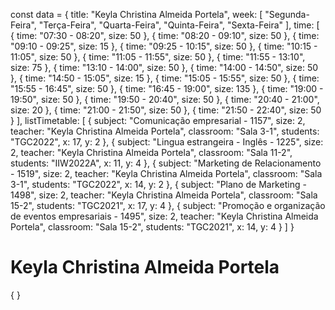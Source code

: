 const data = {
  title: "Keyla Christina Almeida Portela",
  week: [
    "Segunda-Feira",
    "Terça-Feira",
    "Quarta-Feira",
    "Quinta-Feira",
    "Sexta-Feira"
  ],
  time: [
    {
      time: "07:30 - 08:20",
      size: 50
    },
    {
      time: "08:20 - 09:10",
      size: 50
    },
    {
      time: "09:10 - 09:25",
      size: 15
    },
    {
      time: "09:25 - 10:15",
      size: 50
    },
    {
      time: "10:15 - 11:05",
      size: 50
    },
    {
      time: "11:05 - 11:55",
      size: 50
    },
    {
      time: "11:55 - 13:10",
      size: 75
    },
    {
      time: "13:10 - 14:00",
      size: 50
    },
    {
      time: "14:00 - 14:50",
      size: 50
    },
    {
      time: "14:50 - 15:05",
      size: 15
    },
    {
      time: "15:05 - 15:55",
      size: 50
    },
    {
      time: "15:55 - 16:45",
      size: 50
    },
    {
      time: "16:45 - 19:00",
      size: 135
    },
    {
      time: "19:00 - 19:50",
      size: 50
    },
    {
      time: "19:50 - 20:40",
      size: 50
    },
    {
      time: "20:40 - 21:00",
      size: 20
    },
    {
      time: "21:00 - 21:50",
      size: 50
    },
    {
      time: "21:50 - 22:40",
      size: 50
    }
  ],
  listTimetable: [
    {
      subject: "Comunicação empresarial - 1157",
      size: 2,
      teacher: "Keyla Christina Almeida Portela",
      classroom: "Sala 3-1",
      students: "TGC2022",
      x: 17,
      y: 2
    },
    {
      subject: "Lingua estrangeira - Inglês - 1225",
      size: 2,
      teacher: "Keyla Christina Almeida Portela",
      classroom: "Sala 11-2",
      students: "IIW2022A",
      x: 11,
      y: 4
    },
    {
      subject: "Marketing de Relacionamento - 1519",
      size: 2,
      teacher: "Keyla Christina Almeida Portela",
      classroom: "Sala 3-1",
      students: "TGC2022",
      x: 14,
      y: 2
    },
    {
      subject: "Plano de Marketing - 1498",
      size: 2,
      teacher: "Keyla Christina Almeida Portela",
      classroom: "Sala 15-2",
      students: "TGC2021",
      x: 17,
      y: 4
    },
    {
      subject: "Promoção e organização de eventos empresariais - 1495",
      size: 2,
      teacher: "Keyla Christina Almeida Portela",
      classroom: "Sala 15-2",
      students: "TGC2021",
      x: 14,
      y: 4
    }
  ]
}

# Keyla Christina Almeida Portela

<div>
    {
        <Grid
            title={data.title}
            weekDays={data.week}
            time={data.time}
            listClasses={data.listTimetable}
        />
    }
</div>